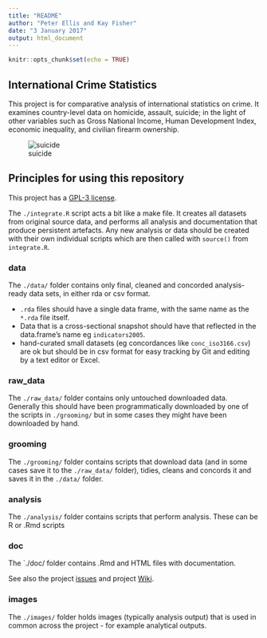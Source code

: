```yaml
---
title: "README"
author: "Peter Ellis and Kay Fisher"
date: "3 January 2017"
output: html_document
---
```


```r
knitr::opts_chunk$set(echo = TRUE)
```

## International Crime Statistics

This project is for comparative analysis of international statistics on crime.  It examines country-level data on homicide, assault, suicide; in the light of other variables such as Gross National Income, Human Development Index, economic inequality, and civilian firearm ownership.

![suicide](/images/suicide-hdi-gini.png)

## Principles for using this repository

This project has a [GPL-3 license](LICENSE).

The `./integrate.R` script acts a bit like a make file.  It creates all datasets from original source data, and performs all analysis and documentation that produce persistent artefacts.  Any new analysis or data should be created with their own individual scripts which are then called with `source()` from `integrate.R`.

### data
The `./data/` folder contains only final, cleaned and concorded analysis-ready data sets, in either rda or csv format.  

- `.rda` files should have a single data frame, with the same name as the `*.rda` file itself.
-  Data that is a cross-sectional snapshot should have that reflected in the data.frame's name eg `indicators2005`.
- hand-curated small datasets (eg concordances like `conc_iso3166.csv`) are ok but should be in csv format for easy tracking by Git and editing by a text editor or Excel.

### raw_data
The `./raw_data/` folder contains only untouched downloaded data.  Generally this should have been programmatically downloaded by one of the scripts in `./grooming/` but in some cases they might have been downloaded by hand.


### grooming
The `./grooming/` folder contains scripts that download data (and in some cases save it to the `./raw_data/` folder), tidies, cleans and concords it and saves it in the `./data/` folder.

### analysis
The `./analysis/` folder contains scripts that perform analysis.  These can be R or .Rmd scripts

### doc
The `./doc/ folder contains .Rmd and HTML files with documentation.

See also the project [issues](https://github.com/ellisp/international-crime-stats/issues) and project [Wiki](https://github.com/ellisp/international-crime-stats/wiki).

### images
The `./images/` folder holds images (typically analysis output) that is used in common across the project - for example analytical outputs.


